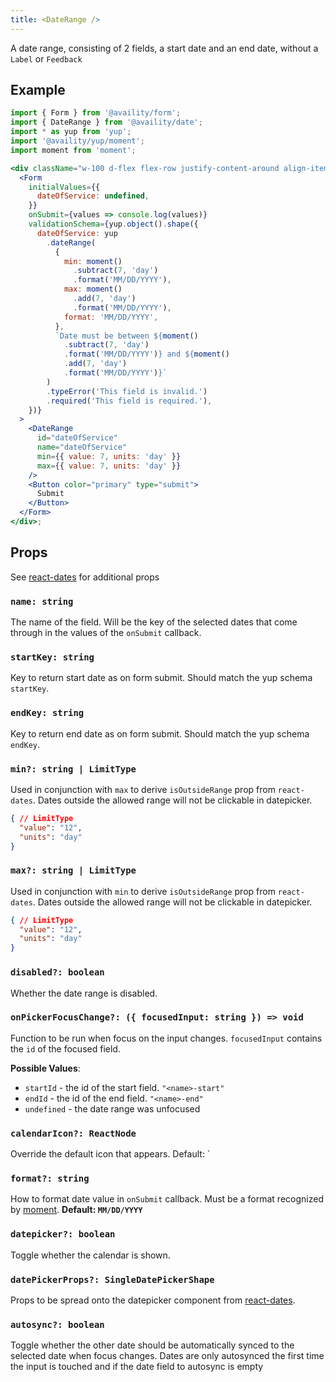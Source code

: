 ```yaml
---
title: <DateRange />
---
```


A date range, consisting of 2 fields, a start date and an end date, without a `Label` or `Feedback`

## Example

```jsx live=true viewCode=true
import { Form } from '@availity/form';
import { DateRange } from '@availity/date';
import * as yup from 'yup';
import '@availity/yup/moment';
import moment from 'moment';

<div className="w-100 d-flex flex-row justify-content-around align-items-center">
  <Form
    initialValues={{
      dateOfService: undefined,
    }}
    onSubmit={values => console.log(values)}
    validationSchema={yup.object().shape({
      dateOfService: yup
        .dateRange(
          {
            min: moment()
              .subtract(7, 'day')
              .format('MM/DD/YYYY'),
            max: moment()
              .add(7, 'day')
              .format('MM/DD/YYYY'),
            format: 'MM/DD/YYYY',
          },
          `Date must be between ${moment()
            .subtract(7, 'day')
            .format('MM/DD/YYYY')} and ${moment()
            .add(7, 'day')
            .format('MM/DD/YYYY')}`
        )
        .typeError('This field is invalid.')
        .required('This field is required.'),
    })}
  >
    <DateRange
      id="dateOfService"
      name="dateOfService"
      min={{ value: 7, units: 'day' }}
      max={{ value: 7, units: 'day' }}
    />
    <Button color="primary" type="submit">
      Submit
    </Button>
  </Form>
</div>;
```

## Props

See [react-dates](https://github.com/airbnb/react-dates#daterangepicker) for additional props

### `name: string`
The name of the field. Will be the key of the selected dates that come through in the values of the `onSubmit` callback.

### `startKey: string`
Key to return start date as on form submit. Should match the yup schema `startKey`.

### `endKey: string`
Key to return end date as on form submit. Should match the yup schema `endKey`.

### `min?: string | LimitType`
Used in conjunction with `max` to derive `isOutsideRange` prop from `react-dates`. Dates outside the allowed range will not be clickable in datepicker.

```json hideCopy=true
{ // LimitType
  "value": "12",
  "units": "day"
}
```

### `max?: string | LimitType`
Used in conjunction with `min` to derive `isOutsideRange` prop from `react-dates`. Dates outside the allowed range will not be clickable in datepicker.

```json hideCopy=true
{ // LimitType
  "value": "12",
  "units": "day"
}
```

### `disabled?: boolean`
Whether the date range is disabled.

### `onPickerFocusChange?: ({ focusedInput: string }) => void`
Function to be run when focus on the input changes. `focusedInput` contains the `id` of the focused field.


**Possible Values**:
- `startId` - the id of the start field. `"<name>-start"`
- `endId` - the id of the end field. `"<name>-end"`
- `undefined` - the date range was unfocused

### `calendarIcon?: ReactNode`
Override the default icon that appears. Default: `<Icon name="calendar" />

### `format?: string`
How to format date value in `onSubmit` callback. Must be a format recognized by [moment](https://momentjs.com/docs/#/displaying/format/). **Default: `MM/DD/YYYY`**

### `datepicker?: boolean`
Toggle whether the calendar is shown.

### `datePickerProps?: SingleDatePickerShape`
Props to be spread onto the datepicker component from [react-dates](https://github.com/airbnb/react-dates#singledatepicker).

### `autosync?: boolean`
Toggle whether the other date should be automatically synced to the selected date when focus changes. Dates are only autosynced the first time the input is touched and if the date field to autosync is empty

